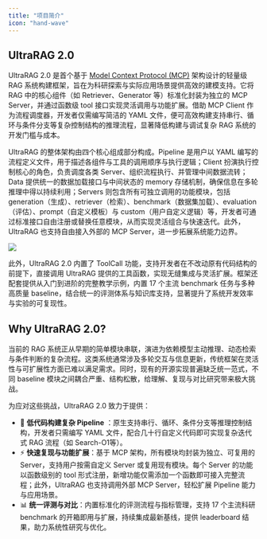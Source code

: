 ```yaml
---
title: "项目简介"
icon: "hand-wave"
---
```


## UltraRAG 2.0

UltraRAG 2.0 是首个基于 [Model Context Protocol (MCP)](https://modelcontextprotocol.io/overview) 架构设计的轻量级 RAG 系统构建框架，旨在为科研探索与实际应用场景提供高效的建模支持。它将 RAG 中的核心组件（如 Retriever、Generator 等）标准化封装为独立的 MCP Server，并通过函数级 tool 接口实现灵活调用与功能扩展。借助 MCP Client 作为流程调度器，开发者仅需编写简洁的 YAML 文件，便可高效构建支持串行、循环与条件分支等复杂控制结构的推理流程，显著降低构建与调试复杂 RAG 系统的开发门槛与成本。

UltraRAG 的整体架构由四个核心组成部分构成。Pipeline 是用户以 YAML 编写的流程定义文件，用于描述各组件与工具的调用顺序与执行逻辑；Client 扮演执行控制核心的角色，负责调度各类 Server、组织流程执行、并管理中间数据流转；Data 提供统一的数据加载接口与中间状态的 memory 存储机制，确保信息在多轮推理中得以持续利用；Servers 则包含所有可独立调用的功能模块，包括 generation（生成）、retriever（检索）、benchmark（数据集加载）、evaluation（评估）、prompt（自定义模板）与 custom（用户自定义逻辑）等，开发者可通过标准接口自由注册或替换任意模块，从而实现灵活组合与快速迭代。此外，UltraRAG 也支持自由接入外部的 MCP Server，进一步拓展系统能力边界。

![](/images/getting_started/intro.png)

此外，UltraRAG 2.0 内置了 ToolCall 功能，支持开发者在不改动原有代码结构的前提下，直接调用 UltraRAG 提供的工具函数，实现无缝集成与灵活扩展。框架还配套提供从入门到进阶的完整教学示例，内置 17 个主流 benchmark 任务与多种高质量 baseline，结合统一的评测体系与知识库支持，显著提升了系统开发效率与实验的可复现性。

## Why UltraRAG 2.0?

当前的 RAG 系统正从早期的简单模块串联，演进为依赖模型主动推理、动态检索与条件判断的复杂流程。这类系统通常涉及多轮交互与信息更新，传统框架在灵活性与可扩展性方面已难以满足需求。同时，现有的开源实现普遍缺乏统一范式，不同 baseline 模块之间耦合严重、结构松散，给理解、复现与对比研究带来极大挑战。

为应对这些挑战，UltraRAG 2.0 致力于提供：

- 🚀 **低代码构建复杂 Pipeline** ：原生支持串行、循环、条件分支等推理控制结构，开发者只需编写 YAML 文件，配合几十行自定义代码即可实现复杂迭代式 RAG 流程（如 Search-O1等）。
- ⚡ **快速复现与功能扩展**：基于 MCP 架构，所有模块均封装为独立、可复用的 Server，支持用户按需自定义 Server 或复用现有模块。每个 Server 的功能以函数级别的 tool 形式注册，新增功能仅需添加一个函数即可接入完整流程；此外，UltraRAG 也支持调用外部 MCP Server，轻松扩展 Pipeline 能力与应用场景。
- 📊 **统一评测与对比**：内置标准化的评测流程与指标管理，支持 17 个主流科研 benchmark 的开箱即用与扩展，持续集成最新基线，提供 leaderboard 结果，助力系统性研究与优化。
